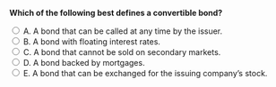 ::: {.question-block}

<form onsubmit="event.preventDefault(); checkAnswer('module6_mcq_q89')" data-correct-answer="E">
<strong style="display: block;">Which of the following best defines a convertible bond?</strong>

<label><input type="radio" name="module6_mcq_q89" value="A"> A. A bond that can be called at any time by the issuer.</label><br>
<label><input type="radio" name="module6_mcq_q89" value="B"> B. A bond with floating interest rates.</label><br>
<label><input type="radio" name="module6_mcq_q89" value="C"> C. A bond that cannot be sold on secondary markets.</label><br>
<label><input type="radio" name="module6_mcq_q89" value="D"> D. A bond backed by mortgages.</label><br>
<label><input type="radio" name="module6_mcq_q89" value="E"> E. A bond that can be exchanged for the issuing company’s stock.</label><br>
</form>

<div id="feedback-module6_mcq_q89" class="feedback" style="display:none;">
✅ Correct: E. Convertible bonds combine features of debt and equity, allowing conversion into shares.
</div>

:::
